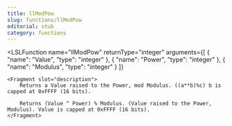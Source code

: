 ```yaml
---
title: llModPow
slug: functions/llModPow
editorial: stub
category: functions
---
```


<LSLFunction
	name="llModPow"
	returnType="integer"
	arguments={[
	{
		"name": "Value",
		"type": "integer"
	},
	{
		"name": "Power",
		"type": "integer"
	},
	{
		"name": "Modulus",
		"type": "integer"
	}
]}
>
	<Fragment slot="description">
		Returns a Value raised to the Power, mod Modulus. ((a**b)%c) b is capped at 0xFFFF (16 bits).
		
		Returns (Value ^ Power) % Modulus. (Value raised to the Power, Modulus). Value is capped at 0xFFFF (16 bits).
	</Fragment>
</LSLFunction>
